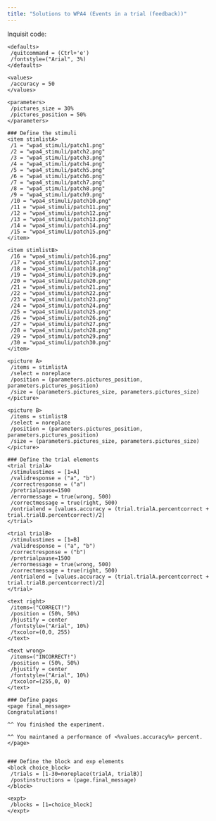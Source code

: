 ```yaml
---
title: "Solutions to WPA4 (Events in a trial (feedback))"
---
```


Inquisit code:

```
<defaults>  
 /quitcommand = (Ctrl+'e') 
 /fontstyle=("Arial", 3%)
</defaults>

<values>
 /accuracy = 50
</values>

<parameters>
 /pictures_size = 30%
 /pictures_position = 50%
</parameters>

### Define the stimuli
<item stimlistA>
 /1 = "wpa4_stimuli/patch1.png"
 /2 = "wpa4_stimuli/patch2.png"
 /3 = "wpa4_stimuli/patch3.png"
 /4 = "wpa4_stimuli/patch4.png"
 /5 = "wpa4_stimuli/patch5.png"
 /6 = "wpa4_stimuli/patch6.png"
 /7 = "wpa4_stimuli/patch7.png"
 /8 = "wpa4_stimuli/patch8.png"
 /9 = "wpa4_stimuli/patch9.png"
 /10 = "wpa4_stimuli/patch10.png"
 /11 = "wpa4_stimuli/patch11.png"
 /12 = "wpa4_stimuli/patch12.png"
 /13 = "wpa4_stimuli/patch13.png"
 /14 = "wpa4_stimuli/patch14.png"
 /15 = "wpa4_stimuli/patch15.png"
</item>

<item stimlistB>
 /16 = "wpa4_stimuli/patch16.png"
 /17 = "wpa4_stimuli/patch17.png"
 /18 = "wpa4_stimuli/patch18.png"
 /19 = "wpa4_stimuli/patch19.png"
 /20 = "wpa4_stimuli/patch20.png"
 /21 = "wpa4_stimuli/patch21.png"
 /22 = "wpa4_stimuli/patch22.png"
 /23 = "wpa4_stimuli/patch23.png"
 /24 = "wpa4_stimuli/patch24.png"
 /25 = "wpa4_stimuli/patch25.png"
 /26 = "wpa4_stimuli/patch26.png"
 /27 = "wpa4_stimuli/patch27.png"
 /28 = "wpa4_stimuli/patch28.png"
 /29 = "wpa4_stimuli/patch29.png"
 /30 = "wpa4_stimuli/patch30.png"
</item>

<picture A>
 /items = stimlistA
 /select = noreplace
 /position = (parameters.pictures_position, parameters.pictures_position)
 /size = (parameters.pictures_size, parameters.pictures_size)
</picture>

<picture B>
 /items = stimlistB
 /select = noreplace
 /position = (parameters.pictures_position, parameters.pictures_position)
 /size = (parameters.pictures_size, parameters.pictures_size)
</picture>

### Define the trial elements
<trial trialA>
 /stimulustimes = [1=A]
 /validresponse = ("a", "b")
 /correctresponse = ("a")
 /pretrialpause=1500
 /errormessage = true(wrong, 500)
 /correctmessage = true(right, 500)
 /ontrialend = [values.accuracy = (trial.trialA.percentcorrect + trial.trialB.percentcorrect)/2]
</trial>

<trial trialB>
 /stimulustimes = [1=B]
 /validresponse = ("a", "b")
 /correctresponse = ("b")
 /pretrialpause=1500
 /errormessage = true(wrong, 500)
 /correctmessage = true(right, 500)
 /ontrialend = [values.accuracy = (trial.trialA.percentcorrect + trial.trialB.percentcorrect)/2]
</trial>

<text right>
 /items=("CORRECT!")
 /position = (50%, 50%)
 /hjustify = center
 /fontstyle=("Arial", 10%)
 /txcolor=(0,0, 255)
</text>

<text wrong>
 /items=("INCORRECT!")
 /position = (50%, 50%)
 /hjustify = center
 /fontstyle=("Arial", 10%)
 /txcolor=(255,0, 0)
</text>

### Define pages
<page final_message>
Congratulations!

^^ You finished the experiment.

^^ You maintaned a performance of <%values.accuracy%> percent.
</page>


### Define the block and exp elements
<block choice_block>
 /trials = [1-30=noreplace(trialA, trialB)]
 /postinstructions = (page.final_message)
</block>

<expt>
 /blocks = [1=choice_block]
</expt>
```